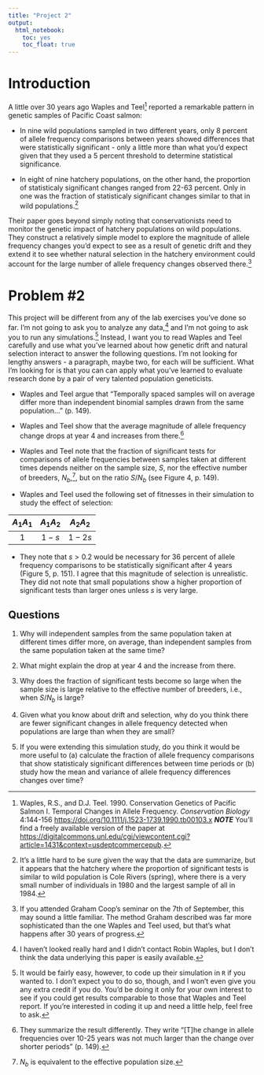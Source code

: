 ```yaml
---
title: "Project 2"
output:
  html_notebook:
    toc: yes
    toc_float: true
---
```

<style type="text/css">
  .table {
    width: 25%;
  }
</style>

# Introduction

A little over 30 years ago Waples and Teel^[Waples, R.S., and D.J. Teel.  1990.  Conservation Genetics of Pacific Salmon I. Temporal Changes in Allele Frequency. *Conservation Biology*  4:144-156 [https://doi.org/10.1111/j.1523-1739.1990.tb00103.x](https://doi.org/10.1111/j.1523-1739.1990.tb00103.x) ***NOTE*** You'll find a freely available version of the paper at [https://digitalcommons.unl.edu/cgi/viewcontent.cgi?article=1431&context=usdeptcommercepub](https://digitalcommons.unl.edu/cgi/viewcontent.cgi?article=1431&context=usdeptcommercepub).] reported a remarkable pattern in genetic samples of Pacific Coast salmon: 

- In nine wild populations sampled in two different years, only 8 percent of allele frequency comparisons between years showed differences that were statistically significant - only a little more than what you'd expect given that they used a 5 percent threshold to determine statistical significance.

- In eight of nine hatchery populations, on the other hand, the proportion of statisticaly significant changes ranged from 22-63 percent. Only in one was the fraction of statisticaly significant changes similar to that in wild populations.^[It's a little hard to be sure given the way that the data are summarize, but it appears that the hatchery where the proportion of significant tests is similar to wild population is Cole Rivers (spring), where there is a very small number of individuals in 1980 and the largest sample of all in 1984.]

Their paper goes beyond simply noting that conservationists need to monitor the genetic impact of hatchery populations on wild populations. They construct a relatively simple model to explore the magnitude of allele frequency changes you'd expect to see as a result of genetic drift and they extend it to see whether natural selection in the hatchery environment could account for the large number of allele frequency changes observed there.^[If you attended Graham Coop's seminar on the 7th of September, this may sound a little familiar. The method Graham described was far more sophisticated than the one Waples and Teel used, but that's what happens after 30 years of progress.]

# Problem #2

This project will be different from any of the lab exercises you've done so far. I'm not going to ask you to analyze any data,^[I haven't looked really hard and I didn't contact Robin Waples, but I don't think the data underlying this paper is easily available.] and I'm not going to ask you to run any simulations.^[It would be fairly easy, however, to code up their simulation in `R` if you wanted to. I don't expect you to do so, though, and I won't even give you any extra credit if you do. You'd be doing it only for your own interest to see if you could get results comparable to those that Waples and Teel report. If you're interested in coding it up and need a little help, feel free to ask.] Instead, I want you to read Waples and Teel carefully and use what you've learned about how genetic drift and natural selection interact to answer the following questions. I'm not looking for lengthy answers - a paragraph, maybe two, for each will be sufficient. What I'm looking for is that you can can apply what you've learned to evaluate research done by a pair of very talented population geneticists.

* Waples and Teel argue that "Temporally spaced samples will on average differ more than independent binomial samples drawn from the same population..." (p. 149). 

* Waples and Teel show that the average magnitude of allele frequency change drops at year 4 and increases from there.^[They summarize the result differently. They write "[T]he change in allele frequencies over 10-25 years was not much larger than the change over shorter periods" (p. 149).] 

* Waples and Teel note that the fraction of significant tests for comparisons of allele frequencies between samples taken at different times depends neither on the sample size, $S$, nor the effective number of breeders, $N_b$,^[$N_b$ is equivalent to the effective population size.], but on the ratio $S/N_b$ (see Figure 4, p. 149).

* Waples and Teel used the following set of fitnesses in their simulation to study the effect of selection:

<center>
| $A_1A_1$ | $A_1A_2$ | $A_2A_2$ |
|:--------:|:--------:|:--------:|
| $1$      | $1 - s$  | $1 - 2s$ |
</center>

* They note that $s > 0.2$ would be necessary for 36 percent of allele frequency comparisons to be statistically significant after 4 years (Figure 5, p. 151). I agree that this magnitude of selection is unrealistic. They did not note that small populations show a higher proportion of significant tests than larger ones unless $s$ is very large.

## Questions

1. Why will independent samples from the same population taken at different times differ more, on average, than independent samples from the same population taken at the same time?

2. What might explain the drop at year 4 and the increase from there. 
  
3. Why does the fraction of significant tests become so large when the sample size is large relative to the effective number of breeders, i.e., when $S/N_b$ is large?
  
4. Given what you know about drift and selection, why do you think there are fewer significant changes in allele frequency detected when populations are large than when they are small?
  
5. If you were extending this simulation study, do you think it would be more useful to (a) calculate the fraction of allele frequency comparisons that show statisticaly significant differences between time periods or (b) study how the mean and variance of allele frequency differences changes over time?
  
  
